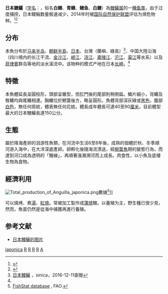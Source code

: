 {{noteTA|G1=Unit}}
{{speciesbox
| image = Anguilla japonica.jpg
| image_caption = 
| status = EN
| status_system = iucn3.1
| status_ref=<ref>Jacoby, D. and Gollock, M. (2014) [http://www.iucnredlist.org/details/166184/0 ''Anguilla japonica''] {{Wayback|url=http://www.iucnredlist.org/details/166184/0 |date=20140702003433 }}. In: IUCN 2014. IUCN Red List of Threatened Species. Version 2014.1</ref>
| genus = Anguilla
| species = japonica
| authority = [[Temminck|Temminck]] & [[Schlegel|Schlegel]], 1846<ref name='id5621'>{{cite web| url =http://www.bioinfo.cn/db05/BjdwSpecies.php?action=view&id=5621| title =鳗鲡| work =《中国动物物种编目数据库》| publisher =中国科学院微生物研究所| author =中国科学院动物研究所| accessdate =2009-04-11| deadurl =yes| archiveurl =https://web.archive.org/web/20160305094314/http://www.bioinfo.cn/db05/BjdwSpecies.php?action=view&id=5621| archivedate =2016-03-05}}</ref>
| synonyms = 
* ''Anguilla angustidens'' <small>Kaup, 1856</small>
* ''Anguilla breviceps'' <small>Chu & Jin, 1984</small>
* ''Anguilla manabei'' <small>Jordan, 1913</small>
* ''Anguilla remifera'' <small>Jordan & Evermann, 1902</small>
* ''Anguilla sinensis'' <small>McClelland, 1844</small>
* ''Muraena pekinensis'' <small>Basilewsky, 1855</small>
}}

'''日本鰻鱺'''（[[学名|学名]]：{{lang|la|''Anguilla japonica''}}，俗名'''白鳝'''、'''青鳝'''、'''鳗鱼'''、'''白鰻'''）為[[鰻鱺属|鰻鱺属]]的一[[種|種]][[鱼类|鱼类]]，由于过度捕捞，日本鳗鲡数量极速减少，2014年时被[[國際自然保護聯盟|国际自然保护联盟]]评估为濒危物种。<ref>{{Cite web|title=科学松鼠会 » 日本鳗成为濒危物种，已经三年了|url=https://songshuhui.net/archives/99851|accessdate=2019-03-16|archive-date=2020-02-14|archive-url=https://web.archive.org/web/20200214110351/https://songshuhui.net/archives/99851|dead-url=no}}</ref><ref>{{Cite web|title=科学松鼠会 » 日本鳗鱼快被吃绝了？中国人起了什么作用|url=https://songshuhui.net/archives/99908|accessdate=2019-03-16|last=madmonk说道：|archive-date=2020-02-14|archive-url=https://web.archive.org/web/20200214110352/https://songshuhui.net/archives/99908|dead-url=no}}</ref>

==分布==
本魚分布於[[马来半岛|马来半岛]]、[[朝鲜半島|朝鲜半島]]、[[日本|日本]]、台灣（蘭嶼、綠島）<ref>[http://fishdb.sinica.edu.tw/chi/species.php?id=380711 日本鰻鱺] {{Wayback|url=http://fishdb.sinica.edu.tw/chi/species.php?id=380711 |date=20190603195337 }}，sinica，2016-12-11查閱</ref>、中国大陸沿海（四川境内的长江干流、[[金沙江|金沙江]]、[[岷江|岷江]]、[[涪江|涪江]]、[[嘉陵江|嘉陵江]]、[[沱江|沱江]]、[[渠江|渠江]]等水系）以及[[菲律賓|菲律賓]]群岛等地的淡水溪流中。该物种的模式产地在日本[[长崎|长崎]]。<ref name='id5621'/>

==特徵==
本魚體延長呈圓柱形，頭部呈錐型，但肛門後的尾部則稍側扁。鱗片細小，背鰭及臀鰭均與尾鰭相連。胸鰭位於鰓蓋後方，略呈圓形。魚體背部深灰綠或[[黑色|黑色]]，腹部[[白色|白色]]，無任何斑紋，體表無任何花紋。體長成年體長可達40至90[[厘米|厘米]]，目前體型最大的日本鰻鱺長達150公分。

==生態==
屬於降海產卵的洄游性魚類，在河流中生活6至8年後，成熟的個體於秋、冬季順河游入海中，在大洋深處產卵。卵孵化後隨海流漂送，經[[柳葉魚|柳葉魚]]期的變態行為，而達到河口成為透明的「鰻線」，再順著漲潮溯河而上成長。肉食性，以小魚及底棲生物為食物。

==經濟利用==

[[File:Total_production_of_Anguilla_japonica.png|thumb]]數據<ref name=FAOdata>[http://faostat.fao.org/site/629/default.aspx FishStat database] {{Wayback|url=http://faostat.fao.org/site/629/default.aspx |date=20121107001620 }}, FAO.</ref>]]

可以燒烤、煮[[湯|湯]]、[[紅燒|紅燒]]。常被加工製作成[[蒲燒|蒲燒]]鰻。以養殖为主，野生種已很少見，然而，魚苗仍然是從海中捕獲再進行養殖。

==参考文献==
{{reflist}}
* [https://www.fishbase.se/images/species/Anjap_u1.jpg 日本鰻鱺的图片] {{Wayback|url=https://www.fishbase.se/images/species/Anjap_u1.jpg |date=20200629132533 }}

{{Taxonbar}}

[[Category:鰻鱺屬|japonica]]
[[Category:食用鱼|R]]
[[Category:中國魚類|R]]
[[Category:日本魚類|R]]
[[Category:台灣魚類|R]]
[[Category:1846年描述的魚類|A]]
